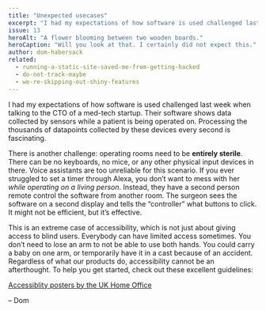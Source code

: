 ```yaml
---
title: "Unexpected usecases"
excerpt: "I had my expectations of how software is used challenged last week when talking to the CTO of a med-tech startup."
issue: 13
heroAlt: "A flower blooming between two wooden boards."
heroCaption: "Will you look at that. I certainly did not expect this."
author: dom-habersack
related:
  - running-a-static-site-saved-me-from-getting-hacked
  - do-not-track-maybe
  - we-re-skipping-out-shiny-features
---
```

I had my expectations of how software is used challenged last week when talking to the CTO of a med-tech startup. Their software shows data collected by sensors while a patient is being operated on. Processing the thousands of datapoints collected by these devices every second is fascinating.

There is another challenge: operating rooms need to be **entirely sterile**. There can be no keyboards, no mice, or any other physical input devices in there. Voice assistants are too unreliable for this scenario. If you ever struggled to set a timer through Alexa, you don’t want to mess with her _while operating on a living person_. Instead, they have a second person remote control the software from another room. The surgeon sees the software on a second display and tells the “controller” what buttons to click. It might not be efficient, but it’s effective.

This is an extreme case of accessibility, which is not just about giving access to blind users. Everybody can have limited access sometimes. You don’t need to lose an arm to not be able to use both hands. You could carry a baby on one arm, or temporarily have it in a cast because of an accident. Regardless of what our products do, accessibility cannot be an afterthought. To help you get started, check out these excellent guidelines:

[Accessiblity posters by the UK Home Office](https://accessibility.blog.gov.uk/2016/09/02/dos-and-donts-on-designing-for-accessibility/)

– Dom
